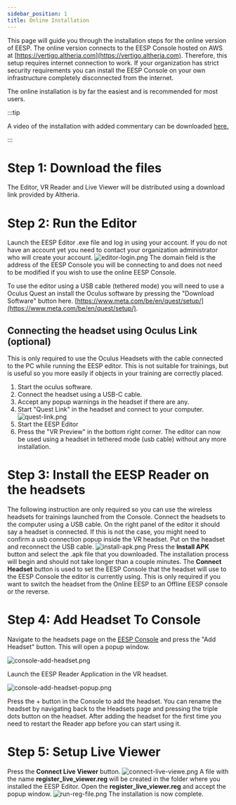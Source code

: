 ```yaml
---
sidebar_position: 1
title: Online Installation
---
```


This page will guide you through the installation steps for the online version of EESP. The online version connects to the EESP Console hosted on AWS at [https://vertigo.altheria.com](https://vertigo.altheria.com). Therefore, this setup requires internet connection to work. If your organization has strict security requirements you can install the EESP Console on your own infrastructure completely disconnected from the internet.

The online installation is by far the easiest and is recommended for most users.

:::tip

A video of the installation with added commentary can be downloaded [here.](/video/EESP-Installation-Video.mp4)

:::

# Step 1: Download the files
The Editor, VR Reader and Live Viewer will be distributed using a download link provided by Altheria. 


# Step 2: Run the Editor
Launch the EESP Editor .exe file and log in using your account. If you do not have an account yet you need to contact your organization administrator who will create your account.
![editor-login.png](/img/editor-login.png)
The domain field is the address of the EESP Console you will be connecting to and does not need to be modified if you wish to use the online EESP Console.

To use the editor using a USB cable (tethered mode) you will need to use a Oculus Quest an install the Oculus software by pressing the "Download Software" button here. [https://www.meta.com/be/en/quest/setup/](https://www.meta.com/be/en/quest/setup/). 

## Connecting the headset using Oculus Link (optional)
This is only required to use the Oculus Headsets with the cable connected to the PC while running the EESP editor. 
This is not suitable for trainings, but is useful so you more easily if objects in your training are correctly placed.

1. Start the oculus software.
2. Connect the headset using a USB-C cable.
3. Accept any popup warnings in the headset if there are any.
4. Start "Quest Link" in the headset and connect to your computer.
![quest-link.png](/img/quest-link.png)
5. Start the EESP Editor
6. Press the "VR Preview" in the bottom right corner.
The editor can now be used using a headset in tethered mode (usb cable) without any more installation.


# Step 3: Install the EESP Reader on the headsets
The following instruction are only required so you can use the wireless headsets for trainings launched from the Console.
Connect the headsets to the computer using a USB cable. On the right panel of the editor it should say a headset is connected. If this is not the case, you might need to confirm a usb connection popup inside the VR headset. Put on the headset and reconnect the USB cable.
![install-apk.png](/img/install-apk.png)
Press the **Install APK** button and select the .apk file that you downloaded. The installation process will begin and should not take longer than a couple minutes.
The **Connect Headset** button is used to set the EESP Console that the headset will use to the EESP Console the editor is currently using. This is only required if you want to switch the headset from the Online EESP to an Offline EESP console or the reverse.

# Step 4: Add Headset To Console
Navigate to the headsets page on the [EESP Console](https://vertigo.altheria.com) and press the "Add Headset" button. This will open a popup window.

![console-add-headset.png](/img/console-add-headset.png)

Launch the EESP Reader Application in the VR headset.

![console-add-headset-popup.png](/img/console-add-headset-popup.png)

Press the + button in the Console to add the headset. You can rename the headset by navigating back to the Headsets page and pressing the triple dots button on the headset.
After adding the headset for the first time you need to restart the Reader app before you can start using it.

# Step 5: Setup Live Viewer
Press the **Connect Live Viewer** button.
![connect-live-viewe.png](/img/connect-live-viewer.png)
A file with the name **register_live_viewer.reg** will be created in the folder where you installed the EESP Editor. Open the **register_live_viewer.reg** and accept the popup window.
![run-reg-file.png](/img/run-reg-file.png)
The installation is now complete.